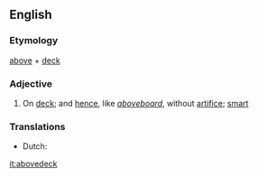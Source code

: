 ==English==

===Etymology===
[[above]] + [[deck]]

===Adjective===
{{en-adj}}

# On [[deck]]; and [[hence]], like ''[[aboveboard]]'', without [[artifice]]; [[smart]]

===Translations===
{{trans-top|on deck}}
* Dutch: {{t+|nl|bovendeks}} 
{{trans-bottom}}

[[it:abovedeck]]